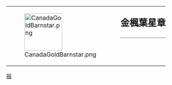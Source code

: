 {| style="border: 1px solid {{{border|gray}}}; background-color: {{{color|#fdffe7}}};"
|rowspan="2" valign="middle" | [[File:CanadaGoldBarnstar.png|100px]]
|rowspan="2" |
|style="font-size: x-large; padding: 0; vertical-align: middle; height: 1.1em;" | '''金楓葉星章'''
|-
|style="vertical-align: middle; border-top: 1px solid gray;" | {{{1}}}
|}

<noinclude>
[[Category:維基星章模板|般]]
</noinclude>